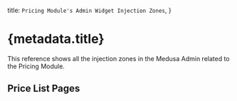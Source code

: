 
  title: `Pricing Module's Admin Widget Injection Zones`,
}

# {metadata.title}

This reference shows all the injection zones in the Medusa Admin related to the Pricing Module.

## Price List Pages

<PricingContent />